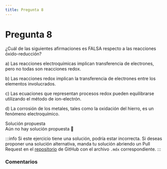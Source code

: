 ```yaml
---
title: Pregunta 8
---
```



# Pregunta 8

<div className="exercise">
¿Cuál de las siguientes afirmaciones es FALSA respecto a las reacciones óxido-reducción?

a) Las reacciones electroquímicas implican transferencia de electrones, pero no todas son reacciones redox.

b) Las reacciones redox implican la transferencia de electrones entre los elementos involucrados.

c) Las ecuaciones que representan procesos redox pueden equilibrarse utilizando el método de ion-electrón.

d) La corrosión de los metales, tales como la oxidación del hierro, es un fenómeno electroquímico.
</div>

<MDXDetails>
<summary>Solución propuesta</summary>

<div className="exercise">
Aún no hay solución propuesta 🥲
</div>

:::info
Si este ejercicio tiene una solución, podría estar incorrecta. Si deseas proponer una solución alternativa, manda tu solución abriendo
un Pull Request en el [repositorio](https://github.com/crow-rojas/apuntes-fundamentals/pulls) de GitHub con el archivo
`.mdx` correspondiente.
:::

</MDXDetails>

### Comentarios

<Disqus
  url="https://crow-rojas.github.io/apuntes-fundamentals/docs/science/chemistry/exercises/2017-2/p08"
  identifier="docs/science/chemistry/exercises/2017-2/p08"
  title="2017-2 Quimica - Pregunta 08"
/>
